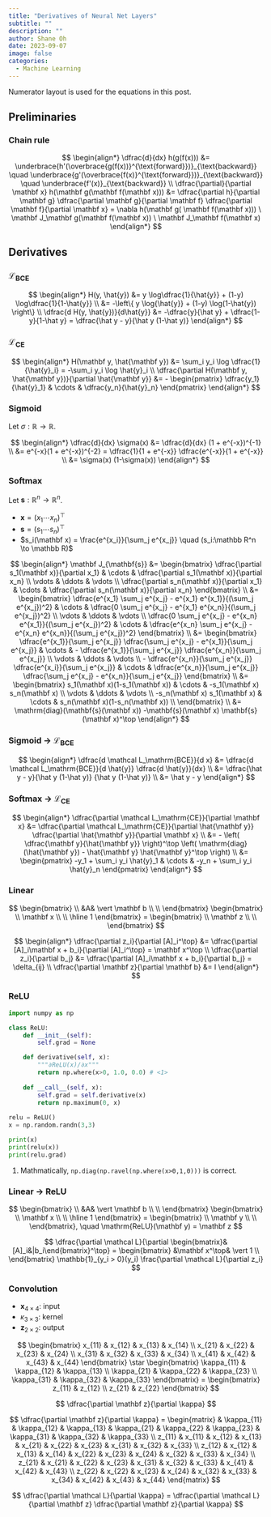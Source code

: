 ```yaml
---
title: "Derivatives of Neural Net Layers"
subtitle: ""
description: ""
author: Shane Oh
date: 2023-09-07
image: false
categories:
  - Machine Learning
---
```


:::{.callout-note}
Numerator layout is used for the equations in this post.
:::

## Preliminaries

### Chain rule

$$
\begin{align*}
\dfrac{d}{dx} h(g(f(x)))
&= \underbrace{h'(\overbrace{g(f(x))}^{\text{forward}})}_{\text{backward}}
\quad \underbrace{g'(\overbrace{f(x)}^{\text{forward}})}_{\text{backward}}
\quad \underbrace{f'(x)}_{\text{backward}} \\
\dfrac{\partial}{\partial \mathbf x} h(\mathbf g(\mathbf f(\mathbf x)))
&= \dfrac{\partial h}{\partial \mathbf g} \dfrac{\partial \mathbf g}{\partial \mathbf f} \dfrac{\partial \mathbf f}{\partial \mathbf x} 
= \nabla h(\mathbf g( \mathbf f(\mathbf x))) \ \mathbf J_\mathbf g(\mathbf f(\mathbf x)) \ \mathbf J_\mathbf f(\mathbf x)
\end{align*}
$$

## Derivatives

### $\mathcal{L}_\mathrm{BCE}$

$$
\begin{align*}
H(y, \hat{y})
&= y \log\dfrac{1}{\hat{y}} + (1-y) \log\dfrac{1}{1-\hat{y}} \\
&= -\left\{ y \log{\hat{y}} + (1-y) \log(1-\hat{y}) \right\} \\
\dfrac{d H(y, \hat{y})}{d\hat{y}}
&= -\dfrac{y}{\hat y} + \dfrac{1-y}{1-\hat y} = \dfrac{\hat y - y}{\hat y (1-\hat y)}
\end{align*}
$$

### $\mathcal{L}_\mathrm{CE}$

$$
\begin{align*}
H(\mathbf y, \hat{\mathbf y})
&= \sum_i y_i \log \dfrac{1}{\hat{y}_i} = -\sum_i y_i \log \hat{y}_i \\
\dfrac{\partial H(\mathbf y, \hat{\mathbf y})}{\partial \hat{\mathbf y}}
&= 
- \begin{pmatrix}
\dfrac{y_1}{\hat{y}_1}
& \cdots &
\dfrac{y_n}{\hat{y}_n}
\end{pmatrix}
\end{align*}
$$

### Sigmoid

Let $\sigma : \mathbb R \to \mathbb R$.

$$
\begin{align*}
\dfrac{d}{dx} \sigma(x)
&= \dfrac{d}{dx} (1 + e^{-x})^{-1} \\
&= e^{-x}(1 + e^{-x})^{-2}
 = \dfrac{1}{1 + e^{-x}} \dfrac{e^{-x}}{1 + e^{-x}} \\
&= \sigma(x) (1-\sigma(x))
\end{align*}
$$

### Softmax

Let $\mathbf{s} : \mathbb R^n \to \mathbb R^n$.

- $\mathbf x = (x_1 \cdots x_n)^\top$
- $\mathbf{s} = (s_1 \cdots s_n)^\top$
- $s_i(\mathbf x) = \frac{e^{x_i}}{\sum_j e^{x_j}} \quad (s_i:\mathbb R^n \to \mathbb R)$

$$
\begin{align*}
\mathbf J_{\mathbf{s}}
&=
\begin{bmatrix}
\dfrac{\partial s_1(\mathbf x)}{\partial x_1} & \cdots & \dfrac{\partial s_1(\mathbf x)}{\partial x_n} \\
\vdots & \ddots & \vdots \\
\dfrac{\partial s_n(\mathbf x)}{\partial x_1} & \cdots & \dfrac{\partial s_n(\mathbf x)}{\partial x_n}
\end{bmatrix} \\
&= 
\begin{bmatrix}
\dfrac{e^{x_1} \sum_j e^{x_j} - e^{x_1} e^{x_1}}{(\sum_j e^{x_j})^2}
& \cdots &
\dfrac{0 \sum_j e^{x_j} - e^{x_1} e^{x_n}}{(\sum_j e^{x_j})^2} \\
\vdots & \ddots & \vdots \\
\dfrac{0 \sum_j e^{x_j} - e^{x_n} e^{x_1}}{(\sum_j e^{x_j})^2}
& \cdots &
\dfrac{e^{x_n} \sum_j e^{x_j} - e^{x_n} e^{x_n}}{(\sum_j e^{x_j})^2}
\end{bmatrix} \\
&= 
\begin{bmatrix}
\dfrac{e^{x_1}}{\sum_j e^{x_j}}
\dfrac{\sum_j e^{x_j} - e^{x_1}}{\sum_j e^{x_j}}
& \cdots &
- \dfrac{e^{x_1}}{\sum_j e^{x_j}} \dfrac{e^{x_n}}{\sum_j e^{x_j}} \\
\vdots & \ddots & \vdots \\
- \dfrac{e^{x_n}}{\sum_j e^{x_j}} \dfrac{e^{x_i}}{\sum_j e^{x_j}}
& \cdots &
\dfrac{e^{x_n}}{\sum_j e^{x_j}}
\dfrac{\sum_j e^{x_j} - e^{x_n}}{\sum_j e^{x_j}}
\end{bmatrix} \\
&= 
\begin{bmatrix}
s_1(\mathbf x)(1-s_1(\mathbf x)) & \cdots & -s_1(\mathbf x) s_n(\mathbf x) \\
\vdots & \ddots & \vdots \\
-s_n(\mathbf x) s_1(\mathbf x) & \cdots & s_n(\mathbf x)(1-s_n(\mathbf x)) \\
\end{bmatrix} \\
&= 
\mathrm{diag}(\mathbf{s}(\mathbf x)) -\mathbf{s}(\mathbf x) \mathbf{s}(\mathbf x)^\top
\end{align*}
$$

### Sigmoid -> $\mathcal L_\mathrm{BCE}$

$$
\begin{align*}
\dfrac{d \mathcal L_\mathrm{BCE}}{d x}
&= 
\dfrac{d \mathcal L_\mathrm{BCE}}{d \hat{y}}
\dfrac{d \hat{y}}{dx} \\
&=
\dfrac{\hat y - y}{\hat y (1-\hat y)} {\hat y (1-\hat y)} \\
&=
\hat y - y
\end{align*}
$$

### Softmax -> $\mathcal L_\mathrm{CE}$

$$
\begin{align*}
\dfrac{\partial \mathcal L_\mathrm{CE}}{\partial \mathbf x}
&= 
\dfrac{\partial \mathcal L_\mathrm{CE}}{\partial \hat{\mathbf y}}
\dfrac{\partial \hat{\mathbf y}}{\partial \mathbf x} \\
&= 
- \left( \dfrac{\mathbf y}{\hat{\mathbf y}} \right)^\top
\left( \mathrm{diag}(\hat{\mathbf y}) - \hat{\mathbf y} \hat{\mathbf y}^\top \right) \\
&= 
\begin{pmatrix}
-y_1 + \sum_i y_i \hat{y}_1
& \cdots &
-y_n + \sum_i y_i \hat{y}_n
\end{pmatrix}
\end{align*}
$$


### Linear

$$
\begin{bmatrix}
\\
&A& \vert \mathbf b \\
\\
\end{bmatrix}
\begin{bmatrix}
\\
\mathbf x \\
\\
\hline
1
\end{bmatrix}
=
\begin{bmatrix}
\\
\mathbf z \\
\\
\end{bmatrix}
$$

$$
\begin{align*}
\dfrac{\partial z_i}{\partial [A]_i^\top} &= \dfrac{\partial [A]_i\mathbf x + b_i}{\partial [A]_i^\top} = \mathbf x^\top \\
\dfrac{\partial z_i}{\partial b_j} &= \dfrac{\partial [A]_i\mathbf x + b_i}{\partial b_j} = \delta_{ij} \\
\dfrac{\partial \mathbf z}{\partial \mathbf b} &= I
\end{align*}
$$

### ReLU

```python
import numpy as np

class ReLU:
    def __init__(self):
        self.grad = None

    def derivative(self, x):
        """∂ReLU(x)/∂x"""
        return np.where(x>0, 1.0, 0.0) # <1>
      
    def __call__(self, x):
        self.grad = self.derivative(x)
        return np.maximum(0, x)
  
relu = ReLU()
x = np.random.randn(3,3)

print(x)
print(relu(x))
print(relu.grad)
```
1. Mathmatically, `np.diag(np.ravel(np.where(x>0,1,0)))` is correct.

### Linear -> ReLU

$$
\begin{bmatrix}
\\
&A& \vert \mathbf b \\
\\
\end{bmatrix}
\begin{bmatrix}
\\
\mathbf x \\
\\
\hline
1
\end{bmatrix}
=
\begin{bmatrix}
\\
\mathbf y \\
\\
\end{bmatrix},
\quad \mathrm{ReLU}(\mathbf y) = \mathbf z
$$

$$
\dfrac{\partial \mathcal L}{\partial \begin{bmatrix}&[A]_i&|b_i\end{bmatrix}^\top}
=
\begin{bmatrix}
&\mathbf x^\top& \vert 1 \\
\end{bmatrix}
\mathbb{1}_{y_i > 0}(y_i)
\frac{\partial \mathcal L}{\partial z_i}
$$

### Convolution

- $\mathbf x_{4 \times 4}$: input
- $\kappa_{3 \times 3}$: kernel
- $\mathbf z_{2 \times 2}$: output

$$
\begin{bmatrix}
x_{11} & x_{12} & x_{13} & x_{14} \\
x_{21} & x_{22} & x_{23} & x_{24} \\
x_{31} & x_{32} & x_{33} & x_{34} \\
x_{41} & x_{42} & x_{43} & x_{44}
\end{bmatrix} \star
\begin{bmatrix}
\kappa_{11} & \kappa_{12} & \kappa_{13} \\
\kappa_{21} & \kappa_{22} & \kappa_{23} \\
\kappa_{31} & \kappa_{32} & \kappa_{33}
\end{bmatrix} =
\begin{bmatrix}
z_{11} & z_{12} \\
z_{21} & z_{22}
\end{bmatrix}
$$

$$
\dfrac{\partial \mathbf z}{\partial \kappa}
$$

$$
\dfrac{\partial \mathbf z}{\partial \kappa} =
\begin{matrix}
       & \kappa_{11} & \kappa_{12} & \kappa_{13} & \kappa_{21} & \kappa_{22} & \kappa_{23} & \kappa_{31} & \kappa_{32} & \kappa_{33} \\
z_{11} & x_{11} & x_{12} & x_{13} & x_{21} & x_{22} & x_{23} & x_{31} & x_{32} & x_{33} \\
z_{12} & x_{12} & x_{13} & x_{14} & x_{22} & x_{23} & x_{24} & x_{32} & x_{33} & x_{34} \\
z_{21} & x_{21} & x_{22} & x_{23} & x_{31} & x_{32} & x_{33} & x_{41} & x_{42} & x_{43} \\
z_{22} & x_{22} & x_{23} & x_{24} & x_{32} & x_{33} & x_{34} & x_{42} & x_{43} & x_{44}
\end{matrix}
$$

$$
\dfrac{\partial \mathcal L}{\partial \kappa} = 
\dfrac{\partial \mathcal L}{\partial \mathbf z}
\dfrac{\partial \mathbf z}{\partial \kappa}
$$ 

